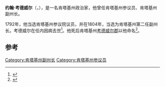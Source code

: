 '''约翰·考德威尔'''（{{lang|en|'''John Caldwell'''}}，{{bd|1757年||1804年|11月19日}}），是一名肯塔基州政治家，他曾任肯塔基州参议员、肯塔基州副州长。

1792年，他当选肯塔基州参议院议员，并在1804年，当选为肯塔基州第二任副州长。考德威尔在任内因病去世<ref>{{Cite web |url=http://politicalgraveyard.com/bio/caldwell.html |title=Political Graveyard Entries on Caldwell |access-date=2015-05-10 |archive-date=2018-10-18 |archive-url=https://web.archive.org/web/20181018122934/http://politicalgraveyard.com/bio/caldwell.html |dead-url=no }}</ref>。他死后肯塔基州[[考德威尔郡|考德威尔郡]]以他命名<ref>{{cite book|last=Collins|first=Lewis|title=History of Kentucky|url=http://books.google.com/books?id=F5FQAQAAIAAJ&pg=PA108|year=1877|page=108}}</ref>。

==参考==
{{reflist}}
{{s-start}}
{{s-off}}
{{succession box|title=[[肯塔基州副州长|肯塔基州副州长]]|before=[[亚历山大·斯科特·布利特|亚历山大·斯科特·布利特]]|after=[[托马斯·波西|托马斯·波西]]|years=1804}}
{{s-end}}
{{肯塔基州副州长}}

{{DEFAULTSORT:Caldwell, John}}

[[Category:肯塔基州副州长|Category:肯塔基州副州长]]
[[Category:肯塔基州参议员|Category:肯塔基州参议员]]